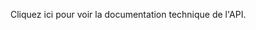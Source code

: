 
Cliquez <Link target="_blank" href={process.env.REFERENCE_DOCUMENTATION_URL}>ici</Link> pour voir la documentation technique de l'API.
